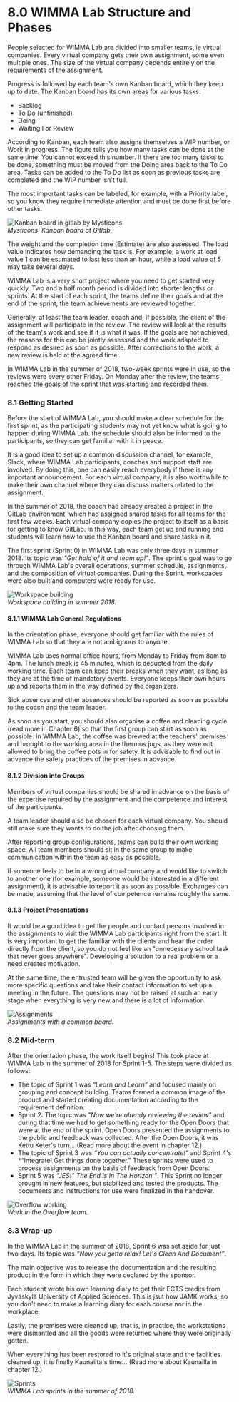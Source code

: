 # 8.0 WIMMA Lab Structure and Phases
People selected for WIMMA Lab are divided into smaller teams, ie virtual companies. Every virtual company gets their own assignment, some even multiple ones. The size of the virtual company depends entirely on the requirements of the assignment.

Progress is followed by each team's own Kanban board, which they keep up to date. The Kanban board has its own areas for various tasks:
* Backlog
* To Do (unfinished)
* Doing 
* Waiting For Review

According to Kanban, each team also assigns themselves a WIP number, or Work in progress. The figure tells you how many tasks can be done at the same time. You cannot exceed this number. If there are too many tasks to be done, something must be moved from the Doing area back to the To Do area. Tasks can be added to the To Do list as soon as previous tasks are completed and the WIP number isn't full.

The most important tasks can be labeled, for example, with a Priority label, so you know they require immediate attention and must be done first before other tasks.

![Kanban board in gitlab by Mysticons](/assets/Black-Book-Images/image017.jpg)  
*Mysticons' Kanban board at Gitlab.*

The weight and the completion time (Estimate) are also assessed. The load value indicates how demanding the task is. For example, a work at load value 1 can be estimated to last less than an hour, while a load value of 5 may take several days.

WIMMA Lab is a very short project where you need to get started very quickly. Two and a half month period is divided into shorter lengths or sprints. At the start of each sprint, the teams define their goals and at the end of the sprint, the team achievements are reviewed together.

Generally, at least the team leader, coach and, if possible, the client of the assignment will participate in the review. The review will look at the results of the team's work and see if it is what it was. If the goals are not achieved, the reasons for this can be jointly assessed and the work adapted to respond as desired as soon as possible. After corrections to the work, a new review is held at the agreed time.

In WIMMA Lab in the summer of 2018, two-week sprints were in use, so the reviews were every other Friday. On Monday after the review, the teams reached the goals of the sprint that was starting and recorded them.

### 8.1 Getting Started

Before the start of WIMMA Lab, you should make a clear schedule for the first sprint, as the participating students may not yet know what is going to happen during WIMMA Lab. the schedule should also be informed to the participants, so they can get familiar with it in peace.

It is a good idea to set up a common discussion channel, for example, Slack, where WIMMA Lab participants, coaches and support staff are involved. By doing this, one can easily reach everybody if there is any important announcement. For each virtual company, it is also worthwhile to make their own channel where they can discuss matters related to the assignment.

In the summer of 2018, the coach had already created a project in the GitLab environment, which had assigned shared tasks for all teams for the first few weeks. Each virtual company copies the project to itself as a basis for getting to know GitLab. In this way, each team get up and running and students will learn how to use the Kanban board and share tasks in it.

The first sprint (Sprint 0) in WIMMA Lab was only three days in summer 2018. Its topic was *"Get hold of it and team up!"*. The sprint's goal was to go through WIMMA Lab's overall operations, summer schedule, assignments, and the composition of virtual companies. During the Sprint, workspaces were also built and computers were ready for use.

![Workspace building](/assets/Black-Book-Images/image018.jpg)  
*Workspace building in summer 2018.*

#### 8.1.1 WIMMA Lab General Regulations

In the orientation phase, everyone should get familiar with the rules of WIMMA Lab so that they are not ambiguous to anyone.

WIMMA Lab uses normal office hours, from Monday to Friday from 8am to 4pm. The lunch break is 45 minutes, which is deducted from the daily working time. Each team can keep their breaks when they want, as long as they are at the time of mandatory events. Everyone keeps their own hours up and reports them in the way defined by the organizers.

Sick absences and other absences should be reported as soon as possible to the coach and the team leader.

As soon as you start, you should also organise a coffee and cleaning cycle (read more in Chapter 6) so that the first group can start as soon as possible. In WIMMA Lab, the coffee was brewed at the teachers' premises and brought to the working area in the thermos jugs, as they were not allowed to bring the coffee pots in for safety. It is advisable to find out in advance the safety practices of the premises in advance.

#### 8.1.2 Division into Groups

Members of virtual companies should be shared in advance on the basis of the expertise required by the assignment and the competence and interest of the participants.

A team leader should also be chosen for each virtual company. You should still make sure they wants to do the job after choosing them.

After reporting group configurations, teams can build their own working space. All team members should sit in the same group to make communication within the team as easy as possible.

If someone feels to be in a wrong virtual company and would like to switch to another one (for example, someone would be interested in a different assignment), it is advisable to report it as soon as possible. Exchanges can be made, assuming that the level of competence remains roughly the same.

#### 8.1.3 Project Presentations

It would be a good idea to get the people and contact persons involved in the assignments to visit the WIMMA Lab participants right from the start. It is very important to get the familiar with the clients and hear the order directly from the client, so you do not feel like an "unnecessary school task that never goes anywhere". Developing a solution to a real problem or a need creates motivation.

At the same time, the entrusted team will be given the opportunity to ask more specific questions and take their contact information to set up a meeting in the future. The questions may not be raised at such an early stage when everything is very new and there is a lot of information.

![Assignments](/assets/Black-Book-Images/image019.jpg)  
*Assignments with a common board.*

### 8.2 Mid-term

After the orientation phase, the work itself begins! This took place at WIMMA Lab in the summer of 2018 for Sprint 1-5. The steps were divided as follows:

* The topic of Sprint 1 was *“Learn and Learn”* and focused mainly on grouping and concept building. Teams formed a common image of the product and started creating documentation according to the requirement definition.
* Sprint 2: The topic was *"Now we're already reviewing the review"* and during that time we had to get something ready for the Open Doors that were at the end of the sprint. Open Doors presented the assignments to the public and feedback was collected. After the Open Doors, it was Kettu Keter's turn... (Read more about the event in chapter 12.)
* The topic of Sprint 3 was *“You can actually concentrate!”* and Sprint 4's *“Integrate! Get things done together." These sprints were used to process assignments on the basis of feedback from Open Doors.
* Sprint 5 was *"JES!" The End Is In The Horizon ”*. This Sprint no longer brought in new features, but stabilized and tested the products. The documents and instructions for use were finalized in the handover.

![Overflow working](/assets/Black-Book-Images/image020.jpg)  
*Work in the Overflow team.*

### 8.3 Wrap-up

In the WIMMA Lab in the summer of 2018, Sprint 6 was set aside for just two days. Its topic was *“Now you getto relax! Let's Clean And Document”*.

The main objective was to release the documentation and the resulting product in the form in which they were declared by the sponsor.

Each student wrote his own learning diary to get their ECTS credits from Jyväskylä University of Applied Sciences. This is jsut how JAMK works, so you don't need to make a learning diary for each course nor in the workplace.

Lastly, the premises were cleaned up, that is, in practice, the workstations were dismantled and all the goods were returned where they were originally gotten.

When everything has been restored to it's original state and the facilities cleaned up, it is finally Kaunailta's time… (Read more about Kaunailla in chapter 12.)

![Sprints](/assets/Black-Book-Images/image021.png)  
*WIMMA Lab sprints in the summer of 2018.*


